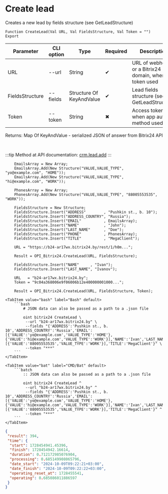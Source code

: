 ﻿---
sidebar_position: 1
description: Create lead and other functions to work with Bitrix24 in the Open Integration Package, a free open-source integration library for 1C:Enterprise 8, OneScript and CLI
keywords: [1C, 1С, 1С:Enterprise, 1С:Enterprise 8.3, API, Integration, Services, Exchange, OneScript, CLI, Bitrix24]
---


# Create lead
 Creates a new lead by fields structure (see GetLeadStructure)



`Function CreateLead(Val URL, Val FieldsStructure, Val Token = "") Export`

  | Parameter | CLI option | Type | Required | Description |
  |-|-|-|-|-|
  | URL | --url | String | &#x2714; | URL of webhook or a Bitrix24 domain, when token used |
  | FieldsStructure | --fields | Structure Of KeyAndValue | &#x2714; | Lead fields structure (see GetLeadStructure) |
  | Token | --token | String | &#x2716; | Access token, when app auth method used |

  
  Returns:  Map Of KeyAndValue - serialized JSON of answer from Bitrix24 API

<br/>

:::tip
Method at API documentation: [crm.lead.add](https://dev.1c-bitrix.ru/rest_help/crm/leads/crm_lead_add.php)
:::
<br/>



```bsl title="1C:Enterprise/OneScript code example"
    EmailsArray = New Array;
    EmailsArray.Add(New Structure("VALUE,VALUE_TYPE", "yo@example.com", "HOME"));
    EmailsArray.Add(New Structure("VALUE,VALUE_TYPE", "hi@example.com", "WORK"));

    PhonesArray = New Array;
    PhonesArray.Add(New Structure("VALUE,VALUE_TYPE", "88005553535", "WORK"));

    FieldsStructure = New Structure;
    FieldsStructure.Insert("ADDRESS"        , "Pushkin st., b. 10");
    FieldsStructure.Insert("ADDRESS_COUNTRY", "Russia");
    FieldsStructure.Insert("EMAIL"          , EmailsArray);
    FieldsStructure.Insert("NAME"           , "John");
    FieldsStructure.Insert("LAST_NAME"      , "Doe");
    FieldsStructure.Insert("PHONE"          , PhonesArray);
    FieldsStructure.Insert("TITLE"          , "MegaClient");

    URL = "https://b24-ar17wx.bitrix24.by/rest/1/h0m...";

    Result = OPI_Bitrix24.CreateLead(URL, FieldsStructure);

    FieldsStructure.Insert("NAME"     , "Ivan");
    FieldsStructure.Insert("LAST_NAME", "Ivanov");

    URL   = "b24-ar17wx.bitrix24.by";
    Token = "9c04a368006e9f06006b12e400000001000...";

    Result = OPI_Bitrix24.CreateLead(URL, FieldsStructure, Token);
```
 

 <Tabs>
  
    <TabItem value="bash" label="Bash" default>
        ```bash
            # JSON data can also be passed as a path to a .json file
            
            oint bitrix24 CreateLead \
             --url "b24-ar17wx.bitrix24.by" \
             --fields "{'ADDRESS':'Pushkin st., b. 10','ADDRESS_COUNTRY':'Russia','EMAIL':[{'VALUE':'yo@example.com','VALUE_TYPE':'HOME'},{'VALUE':'hi@example.com','VALUE_TYPE':'WORK'}],'NAME':'Ivan','LAST_NAME':'Ivanov','PHONE':[{'VALUE':'88005553535','VALUE_TYPE':'WORK'}],'TITLE':'MegaClient'}" \
             --token "***"
        ```
    </TabItem>
  
    <TabItem value="bat" label="CMD/Bat" default>
        ```batch
            :: JSON data can also be passed as a path to a .json file
            
            oint bitrix24 CreateLead ^
             --url "b24-ar17wx.bitrix24.by" ^
             --fields "{'ADDRESS':'Pushkin st., b. 10','ADDRESS_COUNTRY':'Russia','EMAIL':[{'VALUE':'yo@example.com','VALUE_TYPE':'HOME'},{'VALUE':'hi@example.com','VALUE_TYPE':'WORK'}],'NAME':'Ivan','LAST_NAME':'Ivanov','PHONE':[{'VALUE':'88005553535','VALUE_TYPE':'WORK'}],'TITLE':'MegaClient'}" ^
             --token "***"
        ```
    </TabItem>
</Tabs>


```json title="Result"
{
 "result": 394,
 "time": {
  "start": 1728454941.45396,
  "finish": 1728454942.16614,
  "duration": 0.712172985076904,
  "processing": 0.685149908065796,
  "date_start": "2024-10-09T09:22:21+03:00",
  "date_finish": "2024-10-09T09:22:22+03:00",
  "operating_reset_at": 1728455541,
  "operating": 0.685086011886597
 }
}
```

